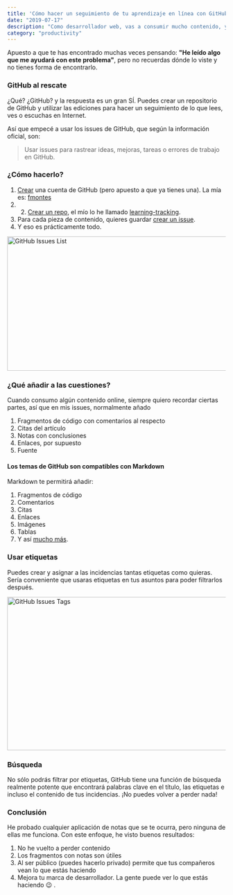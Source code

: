 ```yaml
---
title: 'Cómo hacer un seguimiento de tu aprendizaje en línea con GitHub'
date: "2019-07-17"
description: "Como desarrollador web, vas a consumir mucho contenido, y necesitas un lugar donde guardar y poder volver en cualquier momento."
category: "productivity"
---
```


Apuesto a que te has encontrado muchas veces pensando: **"He leído algo que me ayudará con este problema"**, pero no recuerdas dónde lo viste y no tienes forma de encontrarlo.

### GitHub al rescate
¿Qué? ¿GitHub? y la respuesta es un gran SÍ. Puedes crear un repositorio de GitHub y utilizar las ediciones para hacer un seguimiento de lo que lees, ves o escuchas en Internet.

Así que empecé a usar los issues de GitHub, que según la información oficial, son:

> Usar issues para rastrear ideas, mejoras, tareas o errores de trabajo en GitHub.


### ¿Cómo hacerlo?
1. [Crear](https://github.com/join) una cuenta de GitHub (pero apuesto a que ya tienes una). La mía es: [fmontes](https://github.com/fmontes)
2. 2. [Crear un repo](https://help.github.com/en/articles/create-a-repo), el mío lo he llamado [learning-tracking](https://github.com/fmontes/learning-tracking).
3. Para cada pieza de contenido, quieres guardar [crear un issue](https://help.github.com/en/articles/creating-an-issue).
4. Y eso es prácticamente todo.

<Image src="/static/images/blog/how-to-track-your-online-learning-withub/github-issues-list.jpg" alt="GitHub Issues List" width="653" height="310" />

### ¿Qué añadir a las cuestiones?
Cuando consumo algún contenido online, siempre quiero recordar ciertas partes, así que en mis issues, normalmente añado

1. Fragmentos de código con comentarios al respecto
2. Citas del artículo
3. Notas con conclusiones
4. Enlaces, por supuesto
5. Fuente

#### Los temas de GitHub son compatibles con Markdown

Markdown te permitirá añadir:

1. Fragmentos de código
2. Comentarios
3. Citas
4. Enlaces
5. Imágenes
6. Tablas
7. Y así [mucho más](https://guides.github.com/features/mastering-markdown/).

### Usar etiquetas
Puedes crear y asignar a las incidencias tantas etiquetas como quieras. Sería conveniente que usaras etiquetas en tus asuntos para poder filtrarlos después.

<Image src="/static/images/blog/how-to-track-your-online-learning-withub/github-issues-tags.jpg" alt="GitHub Issues Tags" width="699" height="354" />

### Búsqueda
No sólo podrás filtrar por etiquetas, GitHub tiene una función de búsqueda realmente potente que encontrará palabras clave en el título, las etiquetas e incluso el contenido de tus incidencias. ¡No puedes volver a perder nada!

### Conclusión
He probado cualquier aplicación de notas que se te ocurra, pero ninguna de ellas me funciona. Con este enfoque, he visto buenos resultados:

1. No he vuelto a perder contenido
2. Los fragmentos con notas son útiles
3. Al ser público (puedes hacerlo privado) permite que tus compañeros vean lo que estás haciendo
4. Mejora tu marca de desarrollador. La gente puede ver lo que estás haciendo 😉 .